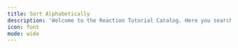 ```yaml
---
title: Sort Alphabetically
description: 'Welcome to the Reaction Tutorial Catalog. Here you search through Reactions to find your desired reaction.'
icon: font
mode: wide
---
```


<Tabs>
<Tab title="A">

</Tab>

<Tab title="B">

</Tab>

  <Tab title="C">
    <CardGroup cols={3}>
<HeroCard
  imgLight="https://chemlord.github.io/reactionrepo/docs/oxidation-reactions/pdcoverviewlight.png"
  imgDark="https://chemlord.github.io/reactionrepo/docs/oxidation-reactions/pdcoverviewdark.png"
  title="Corey-Schmidt Oxidation"
  description="Explore a variety of Reactions including History, Reagent Preparation, Fun Facts and more..."
  href="/your-link"
/>
</CardGroup>
  </Tab>
  <Tab title="D">
    
<CardGroup cols={3}>
  <HeroCard
  imgLight="https://chemlord.github.io/reactionrepo/docs/oxidation-reactions/dess-martin-oxidation/DMPOverviewLightFix.png"
  imgDark="https://chemlord.github.io/reactionrepo/docs/oxidation-reactions/dess-martin-oxidation/DMPOverviewDarkFix.png"
  title="Dess-Martin Oxidation"
  description="Mild Method for Primary and Secondary Alcohol Oxidation"
  href="/overviews/dess-martin-oxidation/dess-martin-oxidation-overview"
/>
</CardGroup>

  </Tab>

<Tab title="E">

</Tab>

<Tab title="F">

</Tab>

<Tab title="G">

</Tab>

<Tab title="H">

</Tab>

<Tab title="I">

</Tab>

<Tab title="J">

</Tab>

<Tab title="K">

</Tab>

<Tab title="L">

</Tab>

<Tab title="M">

</Tab>

<Tab title="N">

</Tab>

<Tab title="O">

</Tab>

<Tab title="P">

</Tab>

<Tab title="Q">

</Tab>

<Tab title="R">

</Tab>

  <Tab title="S">
    
<CardGroup cols={3}>
<HeroCard
  imgLight="https://chemlord.github.io/reactionrepo/docs/oxidation-reactions/swern-oxidation/RegularSwernOverviewL.png"
  imgDark="https://chemlord.github.io/reactionrepo/docs/oxidation-reactions/swern-oxidation/RegularSwernOverviewD.png"
  title="Swern Oxidation"
  description="Explore a variety of Reactions including History, Reagent Preparation, Fun Facts and more..."
  href="/your-link"
/>
</CardGroup>

  </Tab>

<Tab title="T">

</Tab>

<Tab title="U">

</Tab>

<Tab title="V">

</Tab>

<Tab title="W">

</Tab>

<Tab title="Y">

</Tab>

<Tab title="Z">

</Tab>
</Tabs>

